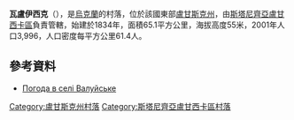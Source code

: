 {{coord|48|40|19|N|39|32|18|E|scale:100000|display=title}}

'''瓦盧伊西克'''（{{lang-uk|Валуйське}}），是[[烏克蘭|烏克蘭]]的村落，位於該國東部[[盧甘斯克州|盧甘斯克州]]，由[[斯塔尼齊亞盧甘西卡區|斯塔尼齊亞盧甘西卡區]]負責管轄，始建於1834年，面積65.1平方公里，海拔高度55米，2001年人口3,996，人口密度每平方公里61.4人。

==參考資料==
* [http://weather.in.ua/ua/lyganskaja/2488 Погода в селі Валуйське]

{{DEFAULTSORT:Валуйське}}
[[Category:盧甘斯克州村落|Category:盧甘斯克州村落]]
[[Category:斯塔尼齊亞盧甘西卡區村落|Category:斯塔尼齊亞盧甘西卡區村落]]


{{Luhansk-geo-stub}}